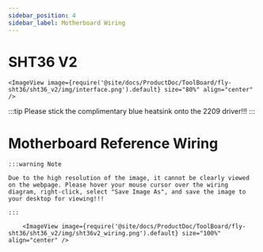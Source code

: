 ```yaml
---
sidebar_position: 4
sidebar_label: Motherboard Wiring
---
```



# SHT36 V2


    <ImageView image={require('@site/docs/ProductDoc/ToolBoard/fly-sht36/sht36_v2/img/interface.png').default} size="80%" align="center" />


:::tip
Please stick the complimentary blue heatsink onto the 2209 driver!!!
:::



# Motherboard Reference Wiring

    :::warning Note

    Due to the high resolution of the image, it cannot be clearly viewed on the webpage. Please hover your mouse cursor over the wiring diagram, right-click, select "Save Image As", and save the image to your desktop for viewing!!!

    :::

        <ImageView image={require('@site/docs/ProductDoc/ToolBoard/fly-sht36/sht36_v2/img/sht36v2_wiring.png').default} size="100%" align="center" />